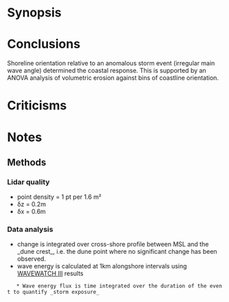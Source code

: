 = Synopsis = 


= Conclusions =
Shoreline orientation relative to an anomalous storm event (irregular main wave angle) determined the coastal response. This is supported by an ANOVA analysis of volumetric erosion against bins of coastline orientation.

= Criticisms =


= Notes =
== Methods ==
=== Lidar quality ===
* point density = 1 pt per 1.6 m²
* δz = 0.2m
* δx = 0.6m

=== Data analysis ===
* change is integrated over cross-shore profile between MSL and the _dune crest_, i.e. the dune point where no significant change has been observed.
* wave energy is calculated at 1km alongshore intervals using [[WAVEWATCH III]] results
	* Wave energy flux is time integrated over the duration of the event to quantify _storm exposure_
